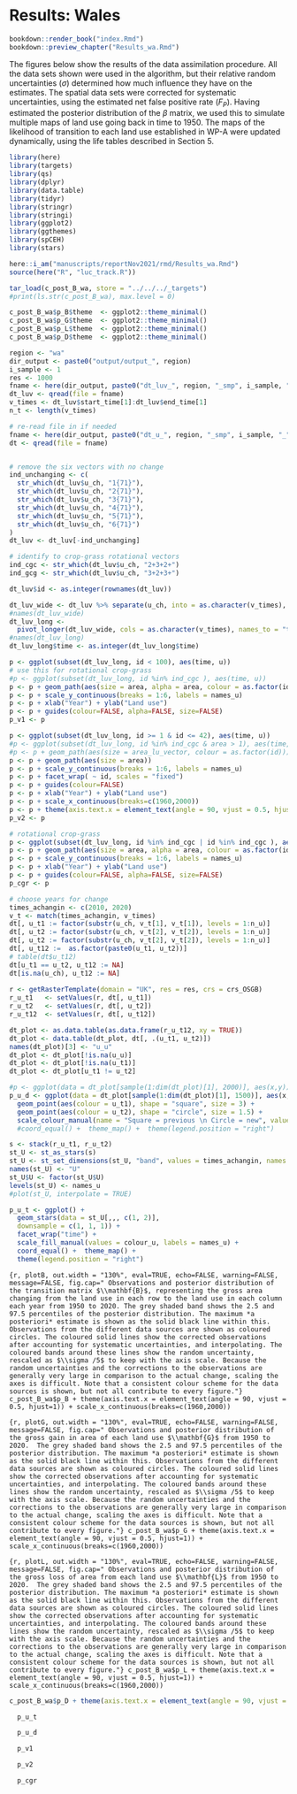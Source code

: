 # Results: Wales
<!--- { rendering -->
```r
bookdown::render_book("index.Rmd")
bookdown::preview_chapter("Results_wa.Rmd")
```
<!--- } -->

The figures below show the results of the data assimilation procedure. All the data sets shown were used in the algorithm, but their relative random uncertainties ($\sigma$) determined how much influence they have on the estimates. The spatial data sets were corrected for systematic uncertainties, using the estimated net false positive rate ($F_P$). Having estimated the posterior distribution of the $\beta$ matrix, we used this to simulate multiple maps of land use going back in time to 1950. The maps of the likelihood of transition to each land use established in WP-A were updated dynamically, using the life tables described in Section 5.


```r
library(here)
library(targets)
library(qs)
library(dplyr)
library(data.table)
library(tidyr)
library(stringr)
library(stringi)
library(ggplot2)
library(ggthemes)
library(spCEH)
library(stars)

here::i_am("manuscripts/reportNov2021/rmd/Results_wa.Rmd")
source(here("R", "luc_track.R"))

tar_load(c_post_B_wa, store = "../../../_targets")
#print(ls.str(c_post_B_wa), max.level = 0)

c_post_B_wa$p_B$theme  <- ggplot2::theme_minimal()
c_post_B_wa$p_G$theme  <- ggplot2::theme_minimal()
c_post_B_wa$p_L$theme  <- ggplot2::theme_minimal()
c_post_B_wa$p_D$theme  <- ggplot2::theme_minimal()
```

```r
region <- "wa"
dir_output <- paste0("output/output_", region)
i_sample <- 1
res <- 1000
fname <- here(dir_output, paste0("dt_luv_", region, "_smp", i_sample, "_", res, "m.qs"))
dt_luv <- qread(file = fname)
v_times <- dt_luv$start_time[1]:dt_luv$end_time[1]
n_t <- length(v_times)

# re-read file in if needed
fname <- here(dir_output, paste0("dt_u_", region, "_smp", i_sample, "_", res, "m.qs"))
dt <- qread(file = fname)


# remove the six vectors with no change
ind_unchanging <- c(
  str_which(dt_luv$u_ch, "1{71}"),
  str_which(dt_luv$u_ch, "2{71}"),
  str_which(dt_luv$u_ch, "3{71}"),
  str_which(dt_luv$u_ch, "4{71}"),
  str_which(dt_luv$u_ch, "5{71}"),
  str_which(dt_luv$u_ch, "6{71}")
)
dt_luv <- dt_luv[-ind_unchanging]

# identify to crop-grass rotational vectors
ind_cgc <- str_which(dt_luv$u_ch, "2+3+2+")
ind_gcg <- str_which(dt_luv$u_ch, "3+2+3+")

dt_luv$id <- as.integer(rownames(dt_luv))

dt_luv_wide <- dt_luv %>% separate(u_ch, into = as.character(v_times), sep = 1:(n_t-1), convert = TRUE, remove = FALSE)
#names(dt_luv_wide)
dt_luv_long <- 
  pivot_longer(dt_luv_wide, cols = as.character(v_times), names_to = "time", values_to = "u")
#names(dt_luv_long)
dt_luv_long$time <- as.integer(dt_luv_long$time)

p <- ggplot(subset(dt_luv_long, id < 100), aes(time, u))
# use this for rotational crop-grass
#p <- ggplot(subset(dt_luv_long, id %in% ind_cgc ), aes(time, u))
p <- p + geom_path(aes(size = area, alpha = area, colour = as.factor(id)))
p <- p + scale_y_continuous(breaks = 1:6, labels = names_u)
p <- p + xlab("Year") + ylab("Land use")
p <- p + guides(colour=FALSE, alpha=FALSE, size=FALSE)
p_v1 <- p

p <- ggplot(subset(dt_luv_long, id >= 1 & id <= 42), aes(time, u))
#p <- ggplot(subset(dt_luv_long, id %in% ind_cgc & area > 1), aes(time, u))
#p <- p + geom_path(aes(size = area_lu_vector, colour = as.factor(id)))
p <- p + geom_path(aes(size = area))
p <- p + scale_y_continuous(breaks = 1:6, labels = names_u)
p <- p + facet_wrap( ~ id, scales = "fixed")
p <- p + guides(colour=FALSE)
p <- p + xlab("Year") + ylab("Land use")
p <- p + scale_x_continuous(breaks=c(1960,2000))
p <- p + theme(axis.text.x = element_text(angle = 90, vjust = 0.5, hjust=1))
p_v2 <- p

# rotational crop-grass
p <- ggplot(subset(dt_luv_long, id %in% ind_cgc | id %in% ind_cgc ), aes(time, u))
p <- p + geom_path(aes(size = area, alpha = area, colour = as.factor(id)))
p <- p + scale_y_continuous(breaks = 1:6, labels = names_u)
p <- p + xlab("Year") + ylab("Land use")
p <- p + guides(colour=FALSE, alpha=FALSE, size=FALSE)
p_cgr <- p

# choose years for change 
times_achangin <- c(2010, 2020)
v_t <- match(times_achangin, v_times)
dt[, u_t1 := factor(substr(u_ch, v_t[1], v_t[1]), levels = 1:n_u)]
dt[, u_t2 := factor(substr(u_ch, v_t[2], v_t[2]), levels = 1:n_u)]
dt[, u_t2 := factor(substr(u_ch, v_t[2], v_t[2]), levels = 1:n_u)]
dt[, u_t12 :=  as.factor(paste0(u_t1, u_t2))]
# table(dt$u_t12)
dt[u_t1 == u_t2, u_t12 := NA]
dt[is.na(u_ch), u_t12 := NA]
  
r <- getRasterTemplate(domain = "UK", res = res, crs = crs_OSGB)
r_u_t1   <- setValues(r, dt[, u_t1])
r_u_t2   <- setValues(r, dt[, u_t2])
r_u_t12  <- setValues(r, dt[, u_t12])

dt_plot <- as.data.table(as.data.frame(r_u_t12, xy = TRUE))
dt_plot <- data.table(dt_plot, dt[, .(u_t1, u_t2)])
names(dt_plot)[3] <- "u_u"
dt_plot <- dt_plot[!is.na(u_u)]
dt_plot <- dt_plot[!is.na(u_t1)]
dt_plot <- dt_plot[u_t1 != u_t2]

#p <- ggplot(data = dt_plot[sample(1:dim(dt_plot)[1], 2000)], aes(x,y)) + 
p_u_d <- ggplot(data = dt_plot[sample(1:dim(dt_plot)[1], 1500)], aes(x,y)) + 
  geom_point(aes(colour = u_t1), shape = "square", size = 3) +
  geom_point(aes(colour = u_t2), shape = "circle", size = 1.5) +
  scale_colour_manual(name = "Square = previous \n Circle = new", values = colour_u, labels = names_u) #+
  #coord_equal() +  theme_map() +  theme(legend.position = "right")

s <- stack(r_u_t1, r_u_t2)
st_U <- st_as_stars(s)
st_U <- st_set_dimensions(st_U, "band", values = times_achangin, names = "time")
names(st_U) <- "U"
st_U$U <- factor(st_U$U)
levels(st_U) <- names_u
#plot(st_U, interpolate = TRUE)

p_u_t <- ggplot() + 
  geom_stars(data = st_U[,,, c(1, 2)], 
  downsample = c(1, 1, 1)) + 
  facet_wrap("time") +
  scale_fill_manual(values = colour_u, labels = names_u) +
  coord_equal() +  theme_map() +
  theme(legend.position = "right")  
```

```{r, plotB, out.width = "130%", eval=TRUE, echo=FALSE, warning=FALSE, message=FALSE, fig.cap=" Observations and posterior distribution of the transition matrix $\\mathbf{B}$, representing the gross area changing from the land use in each row to the land use in each column each year from 1950 to 2020. The grey shaded band shows the 2.5 and 97.5 percentiles of the posterior distribution. The maximum *a posteriori* estimate is shown as the solid black line within this. Observations from the different data sources are shown as coloured circles. The coloured solid lines show the corrected observations after accounting for systematic uncertainties, and interpolating. The coloured bands around these lines show the random uncertainty, rescaled as $\\sigma /5$ to keep with the axis scale. Because the random uncertainties and the corrections to the observations are generally very large in comparison to the actual change, scaling the axes is difficult. Note that a consistent colour scheme for the data sources is shown, but not all contribute to every figure."}
c_post_B_wa$p_B + theme(axis.text.x = element_text(angle = 90, vjust = 0.5, hjust=1)) + scale_x_continuous(breaks=c(1960,2000))
```

```{r, plotG, out.width = "130%", eval=TRUE, echo=FALSE, warning=FALSE, message=FALSE, fig.cap=" Observations and posterior distribution of the gross gain in area of each land use $\\mathbf{G}$ from 1950 to 2020.  The grey shaded band shows the 2.5 and 97.5 percentiles of the posterior distribution. The maximum *a posteriori* estimate is shown as the solid black line within this. Observations from the different data sources are shown as coloured circles. The coloured solid lines show the corrected observations after accounting for systematic uncertainties, and interpolating. The coloured bands around these lines show the random uncertainty, rescaled as $\\sigma /5$ to keep with the axis scale. Because the random uncertainties and the corrections to the observations are generally very large in comparison to the actual change, scaling the axes is difficult. Note that a consistent colour scheme for the data sources is shown, but not all contribute to every figure."}
c_post_B_wa$p_G + theme(axis.text.x = element_text(angle = 90, vjust = 0.5, hjust=1)) + scale_x_continuous(breaks=c(1960,2000))
```

```{r, plotL, out.width = "130%", eval=TRUE, echo=FALSE, warning=FALSE, message=FALSE, fig.cap=" Observations and posterior distribution of the gross loss of area from each land use $\\mathbf{L}$ from 1950 to 2020.  The grey shaded band shows the 2.5 and 97.5 percentiles of the posterior distribution. The maximum *a posteriori* estimate is shown as the solid black line within this. Observations from the different data sources are shown as coloured circles. The coloured solid lines show the corrected observations after accounting for systematic uncertainties, and interpolating. The coloured bands around these lines show the random uncertainty, rescaled as $\\sigma /5$ to keep with the axis scale. Because the random uncertainties and the corrections to the observations are generally very large in comparison to the actual change, scaling the axes is difficult. Note that a consistent colour scheme for the data sources is shown, but not all contribute to every figure."}
c_post_B_wa$p_L + theme(axis.text.x = element_text(angle = 90, vjust = 0.5, hjust=1)) + scale_x_continuous(breaks=c(1960,2000))
```

```r
c_post_B_wa$p_D + theme(axis.text.x = element_text(angle = 90, vjust = 0.5, hjust=1)) + scale_x_continuous(breaks=c(1960,2000))
```


```r
  p_u_t  
```

```r
  p_u_d
```

```r
  p_v1
```

```r
  p_v2
```

```r
  p_cgr
```
